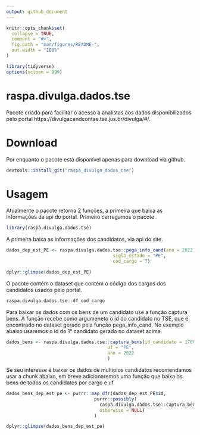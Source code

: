 ---
output: github_document
---

<!-- README.md is generated from README.Rmd. Please edit that file -->

```{r, include = FALSE}
knitr::opts_chunk$set(
  collapse = TRUE,
  comment = "#>",
  fig.path = "man/figures/README-",
  out.width = "100%"
)
```


```{r, echo=FALSE, message=FALSE}
library(tidyverse)
options(scipen = 999)
```


# raspa.divulga.dados.tse

Pacote criado para facilitar o acesso a analistas aos dados disponibilizados pelo portal https://divulgacandcontas.tse.jus.br/divulga/#/.

# Download

Por enquanto o pacote está disponível apenas para download via github.

```{r, eval=FALSE}
devtools::install_git("raspa_divulga_dados_tse")
```

# Usagem

Atualmente o pacote retorna 2 funções, a primeira que baixa as informações da api do portal. Primeiro carregamos o pacote
```{r}
library(raspa.divulga.dados.tse)
```

A primeira baixa as informações dos candidatos, via api do site.

```{r, eval= FALSE}
dados_dep_est_PE <- raspa.divulga.dados.tse::pega_info_cand(ano = 2022,
                                        sigla_estado = "PE",
                                        cod_cargo = 7)
```


```{r}
dplyr::glimpse(dados_dep_est_PE)
```

O pacote contém o dataset que contém o código dos cargos dos candidatos usados pelo portal.

```{r}
raspa.divulga.dados.tse::df_cod_cargo
```

Para baixar os dados com os bens de um candidato use a função captura bens. A função recebe como argumeneto o id do candidato no TSE, que é encontrado no dataset gerado pela função pega_info_cand. No exemplo abaixo usaremos o id do 1° candidato gerado no dataset acima.

```{r,eval= FALSE}
dados_bens <- raspa.divulga.dados.tse::captura_bens(id_candidato = 170001722253,
                                      uf = "PE",
                                      ano = 2022
                                      )
```


Se seu interesse é baixar os dados de multiplos candidatos recomendamos usar a chunk abaixo, em breve adicionaremos uma função que baixa os bens de todos os candidatos por cargo e uf.

```{r, eval=FALSE}
dados_bens_dep_est_pe <- purrr::map_dfr(dados_dep_est_PE$id,
                                 purrr::possibly(
                                   raspa.divulga.dados.tse::captura_bens,
                                   otherwise = NULL)
                                 )
```


```{r}
dplyr::glimpse(dados_bens_dep_est_pe)
```

